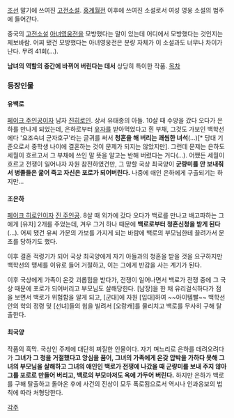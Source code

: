 [[조선]] 말기에 쓰여진 [[고전소설]].
[[홍계월전]] 이후에 쓰여진 소설로서 여성 영웅 소설의 범주에 들어간다.

중국의 [[고전소설]] [[아녀영웅전]]을 모방했다는 말이 있는데 어디에서 모방했다는 것인지는 제보바람. 어찌 됐건 모방했다는 아녀영웅전은 분량 자체가 이 소설과도 너무나 차이가 난다. 무려 41회(...).

'''남녀의 역할의 중간에 바뀌어 버린다는 데서''' 상당히 특이한 작품.
[[목차]]
=== 등장인물 ===
==== 유백로 ====
[[페이크 주인공]]이자 남자 [[진히로인]]. 상서 유태종의 아들. 10살 때 수양을 갔다 오다가 은하를 만나게 되었는데, 은하로부터 [[유자]]를 받아먹었다고 흰 부채, 그것도 가보인 백학선에다 '요조숙녀 군자호구'라는 글귀를 써서 '''청혼을 해 버리는 괘씸한 녀석'''(...)[* 당대 기준으로서 중학생 나이에 결혼하는 것이 문제가 되지는 않았지만]. 그런데 문제는 은하도 세월이 흐르고서 그 부채에 쓰인 말 뜻을 알고는 반해 버렸다는 거다(...).
어쨌든 세월이 흐르고 전쟁이 일어나자 자원 참전하였건만, 그 망할 국상 최국양이 '''군량미를 안 보내줘서 병졸들은 굶어 죽고 자신은 포로가 되어버린다.''' 나중에 애인 은하에게 구출되기는 하지만...
==== 조은하 ==== 
[[페이크 히로인]]이자 [[진 주인공]]. 8살 때 외가에 갔다 오다가 백로를 만나고 배고파하는 그에게 [유자] 2개를 주었는데, 겨우 그거 하나 때문에 '''백로로부터 청혼신청을 받게 된다'''(...). 어찌 됐건 유씨 가문의 가보를 가지게 되는 바람에 백로의 부모님한테 끌려가서 문초를 당하기도 했다.

이후 결혼 적령기가 되어 국상 최국양에게 자기 아들과의 청혼을 받을 것을 요구하지만 백학선의 맹세를 이유로 들어 거절하고, 이는 그에게 반감을 사는 계기가 된다.

이후 국상에게 가족이 온갖 괴롭힘을 받다가, 전쟁이 일어나면서 백로가 전쟁 중에 그 국상 때문에 포로가 되어버리고 부모님도 살해당한다. [남장]을 한 채 유리걸식하다가 점을 보면서 백로가 위험함을 알게 되고, [군대]에 자원 [입대]하여 ~~아이템빨~~ 백학선 안의 학의 정령 및 [선녀]들의 힘을 빌려서 [오랑캐]를 물리치고 백로를 무사히 구해 탈출한다.
==== 최국양 ====
작품의 흑막. 국상인 주제에 대단히 찌질한 인물이다. 자기 며느리로 은하를 데려오려다가 '''그녀가 그 청을 거절했다고 앙심을 품어, 그녀의 가족에게 온갖 압박을 가하다 못해 그녀의 부모님을 살해하고 그녀의 애인인 백로가 전쟁에 나갔을 때 군량미를 보내 주지 않아 그를 포로로 만들어 버리고, 백로의 부모마저도 옥에 가두어 버린다.''' 하지만 은하가 백로를 구해 탈출하고 돌아온 후에 사건의 진상이 모두 폭로됨으로서 역시나 인과응보의 법칙에 따라 처형당한다.

[[각주]]
